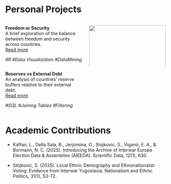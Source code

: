 # Personal Projects

::::: columns
::: {.column width="50%"}
**Freedom or Security**\
A brief exploration of the balance between freedom and security across countries.\
[Read more](freedom_vs_security.qmd)

_#R   #Data Visualization   #DataMining_ 
:::

::: {.column width="50%"}
![](figures/plot_sec_freedom.png){width="100%"}
:::
:::::

::::: columns
::: {.column width="50%"}
**Reserves vs External Debt**  
An analysis of countries’ reserve buffers relative to their external debt.  
[Read more](reserves_to_govdebt.qmd)

_#SQL   #Joining Tables   #Filtering_ 
:::

::: {.column width="50%"}
:::
:::::


# Academic Contributions


- Kaftan, L., Della Sala, B., Jerjomina, O., Stojkovic, S., Viganò, E. A., & Bormann, N. C. (2025). Introducing the Archive of Interwar Europe Election Data & Assemblies (AIEEDA). Scientific Data, 12(1), 630.

- Stojkovic, S. (2025). Local Ethnic Demography and Ethnonationalist Voting: Evidence from Interwar Yugoslavia. Nationalism and Ethnic Politics, 31(1), 53-72.

